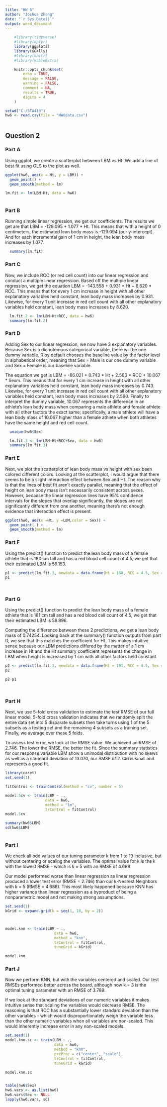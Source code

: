 ---
title: "HW 6"
author: "Joshua Zhong"
date: "`r Sys.Date()`"
output: word_document
---

```{r options, echo = TRUE, include = FALSE}
    
    #library(tidyverse)
    #library(dplyr)
    library(ggplot2)
    library(GGally)
    #library(knitr)
    #library(kableExtra)

    knitr::opts_chunk$set(
    	echo = TRUE,
    	message = FALSE,
    	warning = FALSE,
    	comment = NA,
    	results = TRUE,
    	digits = 4
    )

```


```{r q1}

setwd("C:/STA419")
hw6 <- read.csv(file = "HW6data.csv")
  
```


## Question 2

### Part A

Using ggplot, we create a scatterplot between LBM vs Ht. We add a line of best fit using OLS to the plot as well.   

```{r part a}

ggplot(hw6, aes(x = Ht, y = LBM)) +
  geom_point() +
  geom_smooth(method = lm)

lm.fit <- lm(LBM~Ht, data = hw6)
  

```




### Part B

Running simple linear regression, we get our coefficients. The results we get are that LBM = -129.095 + 1.077 * Ht. This means that with a height of 0 centimeters, the estimated lean body mass is -129.094 (our y-intercept). And for each incremental gain of 1 cm in height, the lean body mass increases by 1.077. 

```{r part b}
  
  summary(lm.fit)


```


### Part C

Now, we include RCC (or red cell count) into our linear regression and conduct a multiple linear regression. Based off the multiple linear regression, we get the equation LBM = -143.558 + 0.931 * Ht + 8.620 * RCC. This means that for every 1 cm increase in height with all other explanatory variables held constant, lean body mass increases by 0.931. Likewise, for every 1 unit increase in red cell count with all other explanatory variables held constant, lean body mass increases by 8.620. 

```{r part c}

  lm.fit.2 <- lm(LBM~Ht+RCC, data = hw6)
  summary(lm.fit.2)


```



### Part D

Adding Sex to our linear regression, we now have 3 explanatory variables. Because Sex is a dichotomous categorical variable, there will be one dummy variable. R by default chooses the baseline value by the factor level in alphabetical order, meaning that Sex = Male is our one dummy variable and Sex = Female is our baseline variable. 

The equation we get is LBM = -86.021 + 0.743 * Ht + 2.560 * RCC + 10.067 * Sexm. This means that for every 1 cm increase in height with all other explanatory variables held constant, lean body mass increases by 0.743. Likewise, for every 1 unit increase in red cell count with all other explanatory variables held constant, lean body mass increases by 2.560. Finally to interpret the dummy variable, 10.067 represents the difference in an athlete's lean body mass when comparing a male athlete and female athlete with all other factors the exact same; specifically, a male athlete will have a lean body mass of 10.067 higher than a female athlete when both athletes have the same height and red cell count. 

```{r part d}
  unique(hw6$Sex)

  lm.fit.3 <- lm(LBM~Ht+RCC+Sex, data = hw6)
  summary(lm.fit.3)

```



### Part E

Next, we plot the scatterplot of lean body mass vs height with sex been colored different colors. Looking at the scatterplot, I would argue that there seems to be a slight interaction effect between Sex and Ht. The reason why is that the lines of best fit aren't exactly parallel, meaning that the effect of height on lean body mass isn't necessarily consistent across sexes. However, because the linear regression lines have 95% confidence intervals for the slopes that overlap significantly, the slopes are not significantly different from one another, meaning there's not enough evidence that interaction effect is present. 

```{r part e}

ggplot(hw6, aes(x =Ht, y =LBM,color = Sex)) +
  geom_point( ) +
  geom_smooth(method = lm)

```



### Part F

Using the predict() function to predict the lean body mass of a female athlete that is 180 cm tall and has a red blood cell count of 4.5, we get that their estimated LBM is 59.153. 

```{r part f}

p1 <- predict(lm.fit.3, newdata = data.frame(Ht = 180, RCC = 4.5, Sex = "f"))
p1

  
```



### Part G

Using the predict() function to predict the lean body mass of a female athlete that is 181 cm tall and has a red blood cell count of 4.5, we get that their estimated LBM is 59.896.

Computing the difference between these 2 predictions, we get a lean body mass of 0.74254. Looking back at the summary() function outputs from part D, we see that this matches the coefficient for Ht. This makes intuitive sense because our LBM predictions differed by the matter of a 1 cm increase in Ht and the Ht summary coefficient represents the change in LBM when height is increased by 1 cm with all other factors held constant. 

```{r part g}


p2 <- predict(lm.fit.3, newdata = data.frame(Ht = 181, RCC = 4.5, Sex = "f"))
p2

p2-p1

  
```


### Part H

Next, we use 5-fold cross validation to estimate the test RMSE of our full linear model. 5-fold cross validation indicates that we randomly split the entire data set into 5 disparate subsets then take turns using 1 of the 5 subsets as a testing set and the remaining 4 subsets as a training set. Finally, we average over these 5 folds. 

To assess test error, we look at the RMSE value. We achieved an RMSE of 2.746. The lower the RMSE, the better the fit. Since the summary statistics for our response variable LBM show a unimodal distribution with no skews as well as a standard deviation of 13.070, our RMSE of 2.746 is small and represents a good fit. 

```{r part h}

library(caret)
set.seed(1)

fitControl <- trainControl(method = "cv", number = 5)

model.5cv <- train(LBM ~ ., 
                  data = hw6, 
                  method = "lm",
                  trControl = fitControl)
model.5cv

summary(hw6$LBM)
sd(hw6$LBM)
  
```

 

### Part I

We check all odd values of our tuning parameter k from 1 to 19 inclusive, but without centering or scaling the variables. The optimal value for k is the k with the lowest RMSE - which is k = 5 with an RMSE of 4.688. 

Our model performed worse than linear regression as linear regression produced a lower test error (RMSE = 2.746) than our k-Nearest Neighbors with k = 5 (RMSE = 4.688). This most likely happened because KNN has higher variance than linear regression as a byproduct of being a nonparametric model and not making strong assumptions. 

```{r part i}
set.seed(1)
kGrid <- expand.grid(k = seq(1, 19, by = 2))



model.knn <- train(LBM ~ ., 
                      data = hw6, 
                      method = "knn",
                      trControl = fitControl,
                      tuneGrid = kGrid)

model.knn

```


### Part J

Now we perform KNN, but with the variables centered and scaled. Our test RMSEs performed better across the board, although now k = 3 is the optimal tuning parameter with an RMSE of 3.789.

If we look at the standard deviations of our numeric variables it makes intuitive sense that scaling the variables would decrease RMSE. The reasoning is that RCC has a substantially lower standard deviation than the other variables - which would disproportionately weigh the variable less than the other numeric variables when all variables are non-scaled. This would inherently increase error in any non-scaled models. 

```{r part j}
set.seed(1)
model.knn.sc <- train(LBM ~ ., 
                      data = hw6, 
                      method = "knn",
                      preProc = c("center", "scale"),
                      trControl = fitControl,
                      tuneGrid = kGrid)

model.knn.sc


table(hw6$Sex)
hw6.vars <- as.list(hw6)
hw6.vars$Sex <- NULL
lapply(hw6.vars, sd)

```




















